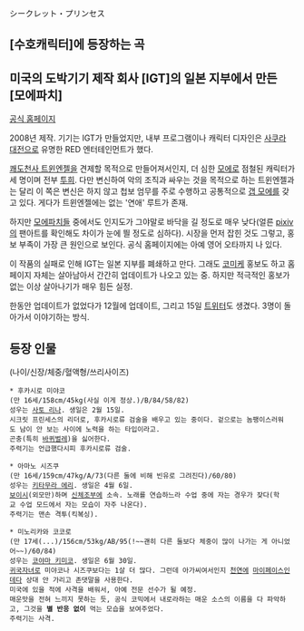シークレット・プリンセス

== [수호캐릭터]에 등장하는 곡 ==

== 미국의 도박기기 제작 회사 [IGT]의 일본 지부에서 만든 [모에파치] ==
[http://secret-princess.com/ 공식 홈페이지]

2008년 제작. 기기는 IGT가 만들었지만, 내부 프로그램이나 캐릭터 디자인은 [[사쿠라 대전]]으로 유명한 RED 엔터테인먼트가 했다.

[[쾌도천사 트윈엔젤]]을 견제할 목적으로 만들어져서인지, 더 심한 [[모에]]로 점철된 캐릭터가 세 명이며 전부 [[투희]]. 다만 변신하여 악의 조직과 싸우는 것을 목적으로 하는 트윈엔젤과는 달리 이 쪽은 변신은 하지 않고 첩보 엄무를 주로 수행하고 공통적으로 [[갭 모에]]를 갖고 있다. 게다가 트윈엔젤에는 없는 '연애' 루트가 존재.

하지만 [[모에파치]]들 중에서도 인지도가 그야말로 바닥을 길 정도로 매우 낮다(얼른 [[pixiv]]의 팬아트를 확인해도 차이가 눈에 띌 정도로 심하다). 시장을 먼저 잡힌 것도 그렇고, 홍보 부족이 가장 큰 원인으로 보인다. 공식 홈페이지에는 아예 영어 오타까지 나 있다.

이 작품의 실패로 인해 IGT는 일본 지부를 폐쇄하고 만다. 그래도 [[코미케]] 홍보도 하고 홈페이지 자체는 살아남아서 간간히 업데이트가 나오고 있는 중. 하지만 적극적인 홍보가 없는 이상 살아나기가 매우 힘든 실정.

한동안 업데이트가 없었다가 12월에 업데이트, 그리고 15일 [http://twitter.com/KDN_SP 트위터]도 생겼다. 3명이 돌아가서 이야기하는 방식.

== 등장 인물 ==
(나이/신장/체중/혈액형/쓰리사이즈)

 * 후카시로 미야코
 (만 16세/158cm/45kg(사실 이게 정상.)/B/84/58/82)
 성우는 [[사토 리나]]. 생일은 2월 15일.
 시크릿 프린세스의 리더로, 후카시로류 검술을 배우고 있는 중이다. 겉으로는 놈팽이스러워도 남이 안 보는 사이에 노력을 하는 타입이라고.
 곤충(특히 [[바퀴벌레]])을 싫어한다.
 주력기는 언급했다시피 후카시로류 검술.

 * 아마노 시즈쿠
 (만 16세/159cm/47kg/A/73(다른 둘에 비해 빈유로 그려진다)/60/80)
 성우는 [[키타무라 에리]]. 생일은 4월 6일.
 [[보이시]](외모만)하며 [[신체조]]부에 소속. 노래를 연습하느라 수업 중에 자는 경우가 잦다(학교 수업 모드에서 자는 모습이 자주 나온다).
 주력기는 맨손 격투(킥복싱).

 * 미노리카와 코코로
 (만 17세(...)/156cm/53kg/AB/95(!~~괜히 다른 둘보다 체중이 많이 나가는 게 아니었어~~)/60/84)
 성우는 [[코야마 키미코]]. 생일은 6월 30일.
 [[귀국자녀]]로 미야코나 시즈쿠보다는 1살 더 많다. 그런데 아가씨여서인지 [[천연]]에 [[마이페이스]]인데다 상대 안 가리고 존댓말을 사용한다.
 미국에 있을 적에 사격을 배워서, 아예 전문 선수가 될 예정.
 매운맛을 전혀 느끼지 못하는 듯, 공식 코믹에서 내로라하는 매운 소스의 이름을 다 파악하고, 그것을 '''별 반응 없이''' 먹는 모습을 보여주었다.
 주력기는 사격.

